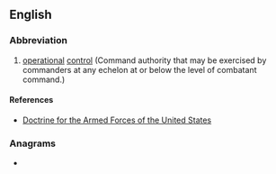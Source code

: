 {{also|OpCon}}
==English==
{{rfc|en}}

===Abbreviation===
{{rfc-header|Abbreviation}}
{{head|en|abbreviation}}

# {{lb|en|US|military}} [[operational]] [[control]] (Command authority that may be exercised by commanders at any echelon at or below the level of combatant command.)

====References====
* [https://web.archive.org/web/20111027024636/http://www.dtic.mil/doctrine/new_pubs/jp1.pdf Doctrine for the Armed Forces of the United States]

===Anagrams===
* {{anagrams|en|a=cnoop|cop on}}